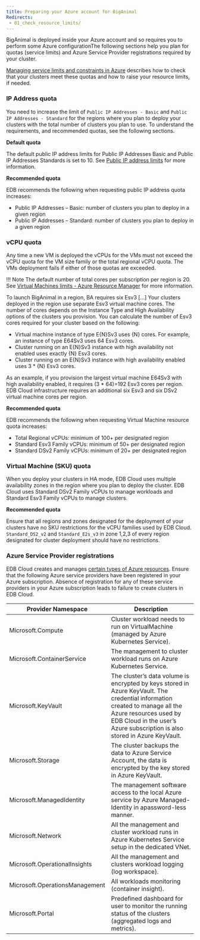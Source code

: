 ```yaml
---
title: Preparing your Azure account for BigAnimal
Redirects:
 - 01_check_resource_limits/
---
```


BigAnimal is deployed inside your Azure account and so requires you to perform some Azure configurationThe following sections help you plan for quotas (service limits) and Azure Service Provider registrations required by your cluster.

[Managing service limits and constraints in Azure](01a_managing_quotas) describes how to check that your clusters meet these quotas and how to raise your resource limits, if needed.

### IP Address quota

You need to increase the limit of `Public IP Addresses - Basic` and `Public IP Addresses - Standard` for the regions where you plan to deploy your clusters with the total number of clusters you plan to use. To understand the requirements, and recommended quotas, see the following sections.

**Default quota**

The default public IP address limits for Public IP Addresses Basic and Public IP Addresses Standards is set to 10. See [Public IP address limits](https://docs.microsoft.com/en-us/azure/azure-resource-manager/management/azure-subscription-service-limits#publicip-address) for more information.


**Recommended quota**

EDB recommends the following when requesting public IP address quota increases:

* Public IP Addresses – Basic: number of clusters you plan to deploy in a given region
* Public IP Addresses – Standard: number of clusters you plan to deploy in a given region

### vCPU quota

Any time a new VM is deployed the vCPUs for the VMs must not exceed the vCPU quota for the VM size family or the total regional vCPU quota. The VMs deployment fails if either of those quotas are exceeded. 

!!! Note
    The default number of total cores per subscription per region is 20. See [Virtual Machines limits - Azure Resource Manager](https://docs.microsoft.com/en-us/azure/azure-resource-manager/management/azure-subscription-service-limits#virtual-machines-limits---azure-resource-manager) for more information.

To launch BigAnimal in a region, BA requires six Esv3 [...]
Your clusters deployed in the region use separate Esv3 virtual machine cores. The number of cores depends on the Instance Type and High Availability options of the clusters you provision. You can calculate the number of Esv3 cores required for your cluster based on the following:

* Virtual machine instance of type E{N}Sv3 uses {N} cores. For example, an instance of type E64Sv3 uses 64 Esv3 cores.
* Cluster running on an E{N}Sv3 instance with high availability not enabled uses exactly {N} Esv3 cores.
* Cluster running on an E{N}Sv3 instance with high availability enabled uses 3 * {N} Esv3 cores.

As an example, if you provision the largest virtual machine E64Sv3 with high availability enabled, it requires (3 * 64)=192 Esv3 cores per region. EDB Cloud infrastructure requires an additional six Esv3 and six DSv2 virtual machine cores per region.

**Recommended quota**

EDB recommends the following when requesting Virtual Machine resource quota increases:
* Total Regional vCPUs: minimum of 100+ per designated region
* Standard Esv3 Family vCPUs: minimum of 50+ per designated region
* Standard DSv2 Family vCPUs: minimum of 20+ per designated region

### Virtual Machine (SKU) quota

When you deploy your clusters in HA mode, EDB Cloud uses multiple availability zones in the region where you plan to deploy the cluster. EDB Cloud uses Standard DSv2 Family vCPUs to manage workloads and Standard Esv3 Family vCPUs to manage clusters.

**Recommended quota**

Ensure that all regions and zones designated for the deployment of your clusters have no SKU restrictions for the vCPU families used by EDB Cloud. `Standard_DS2_v2` and `Standard_E2s_v3` in zone 1,2,3 of every region designated for cluster deployment should have no restrictions.

### Azure Service Provider registrations

EDB Cloud creates and manages [certain types of Azure resources](https://docs.microsoft.com/en-us/azure/azure-resource-manager/management/resource-providers-and-types). Ensure that the following Azure service providers have been registered in your Azure subscription. Absence of registration for any of these service providers in your Azure subscription leads to failure to create clusters in EDB Cloud.

| Provider Namespace             | Description                                                                                                         |
| ------------------------------ | --------------------------------------------------------------------------------------------------------------- |
| Microsoft.Compute              | Cluster workload needs to run on VirtualMachine (managed by Azure Kubernetes Service).                                             |
| Microsoft.ContainerService     | The management to cluster workload runs on Azure Kubernetes Service.                                  |
| Microsoft.KeyVault             | The cluster’s data volume is encrypted by keys stored in Azure KeyVault.  The credential information created to manage all the Azure resources used by EDB Cloud in the user’s Azure subscription is also stored in Azure KeyVault.  |
| Microsoft.Storage              | The cluster backups the data to Azure Service Account, the data is encrypted by the key stored in Azure KeyVault. |
| Microsoft.ManagedIdentity      | The management software access to the local Azure service by Azure Managed-Identity in apassword-less manner.     |
| Microsoft.Network              | All the management and cluster workload runs in Azure Kubernetes Service setup in the dedicated VNet.                              |
| Microsoft.OperationalInsights  | All the management and clusters workload logging (log workspace).                                          |
| Microsoft.OperationsManagement | All workloads monitoring (container insight).                                                                   |
| Microsoft.Portal               | Predefined dashboard for user to monitor the running status of the clusters (aggregated logs and metrics).    |


    